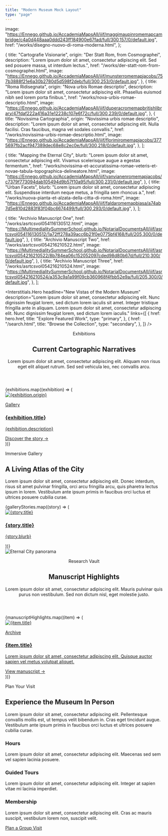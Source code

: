 ```yaml
---
title: "Modern Museum Mock Layout"
type: "page"
---
```


  image:
    "https://Ennego.github.io/AccademiaMapsAll/iiif/maggimaupinromemapcambridge/c4a0d448aaa0ddd243ff184900e67fad/full/300,157/0/default.jpg",
  href: "/works/disegno-nuovo-di-roma-moderna.html",
};

  {
    title: "Cartografie Visionarie",
    origin: "Der Statt Rom, from Cosmographei",
    description:
      "Lorem ipsum dolor sit amet, consectetur adipiscing elit. Sed sed posuere massa, ut interdum lectus.",
    href: "/works/der-statt-rom-from-cosmographei.html",
    image:
      "https://Ennego.github.io/AccademiaMapsAll/iiif/munsterromemapjacobs/757b3888f21e6a30b2780d5d598f2deb/full/300,253/0/default.jpg",
  },
  {
    title: "Roma Ridisegnata",
    origin: "Nova urbis Romae descriptio",
    description:
      "Lorem ipsum dolor sit amet, consectetur adipiscing elit. Phasellus euismod nibh sed lorem porta finibus.",
    href: "/works/nova-urbis-romae-descriptio.html",
    image:
      "https://Ennego.github.io/AccademiaMapsAll/iiif/duperacromemapbritishlibrary/47fdaf222a416a31e12238c107e6f72c/full/300,239/0/default.jpg",
  },
  {
    title: "Novissima Cartographia",
    origin: "Novissima urbis romae descriptio",
    description:
      "Lorem ipsum dolor sit amet, consectetur adipiscing elit. Nulla facilisi. Cras faucibus, magna vel sodales convallis.",
    href: "/works/novissima-urbis-romae-descriptio.html",
    image:
      "https://Ennego.github.io/AccademiaMapsAll/iiif/florimiromemapjacobs/3775697fb2acf947389dec68e8c2ec0e/full/300,218/0/default.jpg",
  },
];

  {
    title: "Mapping the Eternal City",
    blurb:
      "Lorem ipsum dolor sit amet, consectetur adipiscing elit. Vivamus scelerisque augue a egestas fermentum.",
    href: "/works/novissima-et-accuratissima-romae-veteris-et-novae-tabula-topographica-delineatore.html",
    image:
      "https://Ennego.github.io/AccademiaMapsAll/iiif/vanvianenromemapjacobs/c7379f773094dab105494d9b57f10a95/full/300,231/0/default.jpg",
  },
  {
    title: "Urban Facets",
    blurb:
      "Lorem ipsum dolor sit amet, consectetur adipiscing elit. Suspendisse interdum neque metus, a fringilla sem rhoncus a.",
    href: "/works/nuova-pianta-et-alzata-della-citta-di-roma.html",
    image:
      "https://Ennego.github.io/AccademiaMapsAll/iiif/faldaromemapbiasa/a74ab7d5e810d2883f83f04bc6674499/full/300,293/0/default.jpg",
  },
];

  {
    title: "Archivio Manuscript One",
    href: "/works/asrtcsvol054116130512.html",
    image:
      "https://MultimedialitySummerSchool.github.io/NotarialDocumentsAll/iiif/asrtcsvol054116130512/1a72ff278a39acc6b21f0e0775bf4168/full/205,300/0/default.jpg",
  },
  {
    title: "Archivio Manuscript Two",
    href: "/works/asrtcsvol054216210522.html",
    image:
      "https://MultimedialitySummerSchool.github.io/NotarialDocumentsAll/iiif/asrtcsvol054216210522/8b784ea06c152052097cded98d80b67d/full/210,300/0/default.jpg",
  },
  {
    title: "Archivio Manuscript Three",
    href: "/works/asrtcsvol054216210524.html",
    image:
      "https://MultimedialitySummerSchool.github.io/NotarialDocumentsAll/iiif/asrtcsvol054216210524/a353c9a1a99f09cb360968f4fbb52e9a/full/205,300/0/default.jpg",
  },
];

<Interstitials.Hero
  headline="New Vistas of the Modern Museum"
  description="Lorem ipsum dolor sit amet, consectetur adipiscing elit. Nunc dignissim feugiat lorem, sed dictum lorem iaculis sit amet. Integer tristique fringilla ante in aliquam. Lorem ipsum dolor sit amet, consectetur adipiscing elit. Nunc dignissim feugiat lorem, sed dictum lorem iaculis."
  links={[
    {
      href: hero.href,
      title: "Explore Featured Work",
      type: "primary",
    },
    {
      href: "/search.html",
      title: "Browse the Collection",
      type: "secondary",
    },
  ]}
/>

<section className="bg-white py-24">
  <div className="mx-auto max-w-6xl space-y-12 px-6">
    <header className="space-y-4 text-center">
      <p className="text-xs uppercase tracking-[0.3em] text-slate-500">
        Exhibitions
      </p>
      <h2 className="text-3xl font-semibold text-slate-900 sm:text-4xl">
        Current Cartographic Narratives
      </h2>
      <p className="mx-auto max-w-2xl text-sm leading-relaxed text-slate-600">
        Lorem ipsum dolor sit amet, consectetur adipiscing elit. Aliquam non
        risus eget elit aliquet rutrum. Sed sed vehicula leo, nec convallis
        arcu.
      </p>
    </header>
    <div className="grid grid-cols-1 gap-10 md:grid-cols-2 lg:grid-cols-3">
      {exhibitions.map((exhibition) => (
        <article
          key={exhibition.title}
          className="group h-full rounded-3xl border border-slate-200 bg-slate-50/70 shadow-sm transition hover:-translate-y-1 hover:shadow-xl"
        >
          <a href={exhibition.href} className="flex h-full flex-col">
            <div className="aspect-[4/3] overflow-hidden rounded-t-3xl">
              <img
                src={exhibition.image}
                alt={exhibition.origin}
                className="h-full w-full object-cover transition-transform duration-500 group-hover:scale-105"
              />
            </div>
            <div className="flex flex-1 flex-col space-y-4 px-6 py-6">
              <p className="text-xs uppercase tracking-[0.3em] text-slate-500">
                Gallery
              </p>
              <h3 className="text-2xl font-semibold text-slate-900">
                {exhibition.title}
              </h3>
              <p className="flex-1 text-sm leading-relaxed text-slate-600">
                {exhibition.description}
              </p>
              <span className="text-sm font-medium text-brand">
                Discover the story →
              </span>
            </div>
          </a>
        </article>
      ))}
    </div>
  </div>
</section>

<section className="bg-slate-50 py-24">
  <div className="mx-auto flex max-w-6xl flex-col gap-12 px-6 lg:flex-row lg:items-center">
    <div className="w-full space-y-6 lg:w-1/2">
      <p className="text-xs uppercase tracking-[0.3em] text-slate-500">
        Immersive Gallery
      </p>
      <h2 className="text-3xl font-semibold text-slate-900 sm:text-4xl">
        A Living Atlas of the City
      </h2>
      <p className="text-sm leading-relaxed text-slate-600">
        Lorem ipsum dolor sit amet, consectetur adipiscing elit. Donec interdum,
        risus sit amet pulvinar fringilla, orci arcu fringilla arcu, quis
        pharetra lectus ipsum in lorem. Vestibulum ante ipsum primis in faucibus
        orci luctus et ultrices posuere cubilia curae.
      </p>
      <div className="grid grid-cols-1 gap-6 sm:grid-cols-2">
        {galleryStories.map((story) => (
          <a
            key={story.title}
            href={story.href}
            className="group overflow-hidden rounded-3xl bg-white shadow-sm transition hover:-translate-y-1 hover:shadow-xl"
          >
            <div className="aspect-[4/3] overflow-hidden">
              <img
                src={story.image}
                alt={story.title}
                className="h-full w-full object-cover transition-transform duration-500 group-hover:scale-105"
              />
            </div>
            <div className="space-y-3 px-5 py-6">
              <h3 className="text-xl font-semibold text-slate-900">
                {story.title}
              </h3>
              <p className="text-sm leading-relaxed text-slate-600">
                {story.blurb}
              </p>
            </div>
          </a>
        ))}
      </div>
    </div>
    <div className="w-full lg:w-1/2">
      <div className="overflow-hidden rounded-[3rem] border border-slate-200 shadow-xl">
        <img
          src="https://Ennego.github.io/AccademiaMapsAll/iiif/maggimaupinromemapcambridge/c4a0d448aaa0ddd243ff184900e67fad/full/300,157/0/default.jpg"
          alt="Eternal City panorama"
          className="h-full w-full object-cover"
        />
      </div>
    </div>
  </div>
</section>

<section className="bg-white py-24">
  <div className="mx-auto max-w-6xl space-y-12 px-6">
    <header className="space-y-4 text-center">
      <p className="text-xs uppercase tracking-[0.3em] text-slate-500">
        Research Vault
      </p>
      <h2 className="text-3xl font-semibold text-slate-900 sm:text-4xl">
        Manuscript Highlights
      </h2>
      <p className="mx-auto max-w-2xl text-sm leading-relaxed text-slate-600">
        Lorem ipsum dolor sit amet, consectetur adipiscing elit. Mauris pulvinar
        quis purus non vestibulum. Sed non dictum nisl, eget molestie justo.
      </p>
    </header>
    <div className="grid grid-cols-1 gap-10 md:grid-cols-3">
      {manuscriptHighlights.map((item) => (
        <a
          key={item.title}
          href={item.href}
          className="group relative overflow-hidden rounded-3xl border border-slate-200 bg-slate-100/60 shadow-sm transition hover:-translate-y-1 hover:shadow-xl"
        >
          <div className="aspect-[3/4] overflow-hidden">
            <img
              src={item.image}
              alt={item.title}
              className="h-full w-full object-cover transition-transform duration-500 group-hover:scale-105"
            />
          </div>
          <div className="space-y-3 px-5 py-6">
            <p className="text-xs uppercase tracking-[0.3em] text-slate-500">
              Archive
            </p>
            <h3 className="text-xl font-semibold text-slate-900">
              {item.title}
            </h3>
            <p className="text-sm leading-relaxed text-slate-600">
              Lorem ipsum dolor sit amet, consectetur adipiscing elit. Quisque
              auctor sapien vel metus volutpat aliquet.
            </p>
            <span className="text-sm font-medium text-brand">
              View manuscript →
            </span>
          </div>
        </a>
      ))}
    </div>
  </div>
</section>

<section
  className="relative isolate overflow-hidden bg-slate-900 py-24 text-white"
  style={{
    backgroundImage:
      "url(https://Ennego.github.io/AccademiaMapsAll/iiif/tempestaromemapnatlibrarysweden/b04ac9927ba89833d4e1821c505e17b4/full/300,140/0/default.jpg)",
    backgroundSize: "cover",
    backgroundPosition: "center",
  }}
>
  <div className="absolute inset-0 bg-slate-900/80 backdrop-blur-[2px]"></div>
  <div className="relative mx-auto max-w-5xl space-y-10 px-6 text-center">
    <p className="text-xs uppercase tracking-[0.4em] text-slate-300">
      Plan Your Visit
    </p>
    <h2 className="text-3xl font-semibold sm:text-4xl">
      Experience the Museum In Person
    </h2>
    <p className="mx-auto max-w-3xl text-sm leading-relaxed text-slate-200">
      Lorem ipsum dolor sit amet, consectetur adipiscing elit. Pellentesque
      convallis mollis est, ut tempus velit bibendum in. Cras eget tincidunt
      augue. Vestibulum ante ipsum primis in faucibus orci luctus et ultrices
      posuere cubilia curae.
    </p>
    <div className="grid grid-cols-1 gap-6 sm:grid-cols-3">
      <div className="rounded-3xl border border-white/20 bg-white/10 px-5 py-6 backdrop-blur">
        <h3 className="text-lg font-semibold">Hours</h3>
        <p className="mt-2 text-sm leading-relaxed text-slate-100">
          Lorem ipsum dolor sit amet, consectetur adipiscing elit. Maecenas sed
          sem vel sapien lacinia posuere.
        </p>
      </div>
      <div className="rounded-3xl border border-white/20 bg-white/10 px-5 py-6 backdrop-blur">
        <h3 className="text-lg font-semibold">Guided Tours</h3>
        <p className="mt-2 text-sm leading-relaxed text-slate-100">
          Lorem ipsum dolor sit amet, consectetur adipiscing elit. Integer at
          sapien vitae mi lacinia imperdiet.
        </p>
      </div>
      <div className="rounded-3xl border border-white/20 bg-white/10 px-5 py-6 backdrop-blur">
        <h3 className="text-lg font-semibold">Membership</h3>
        <p className="mt-2 text-sm leading-relaxed text-slate-100">
          Lorem ipsum dolor sit amet, consectetur adipiscing elit. Cras ac
          mauris suscipit, vestibulum lorem non, suscipit velit.
        </p>
      </div>
    </div>
    <a
      href="/content/contact.html"
      className="inline-flex items-center justify-center rounded-full bg-white/90 px-6 py-3 text-sm font-semibold text-slate-900 shadow-sm transition hover:bg-white"
    >
      Plan a Group Visit
    </a>
  </div>
</section>

